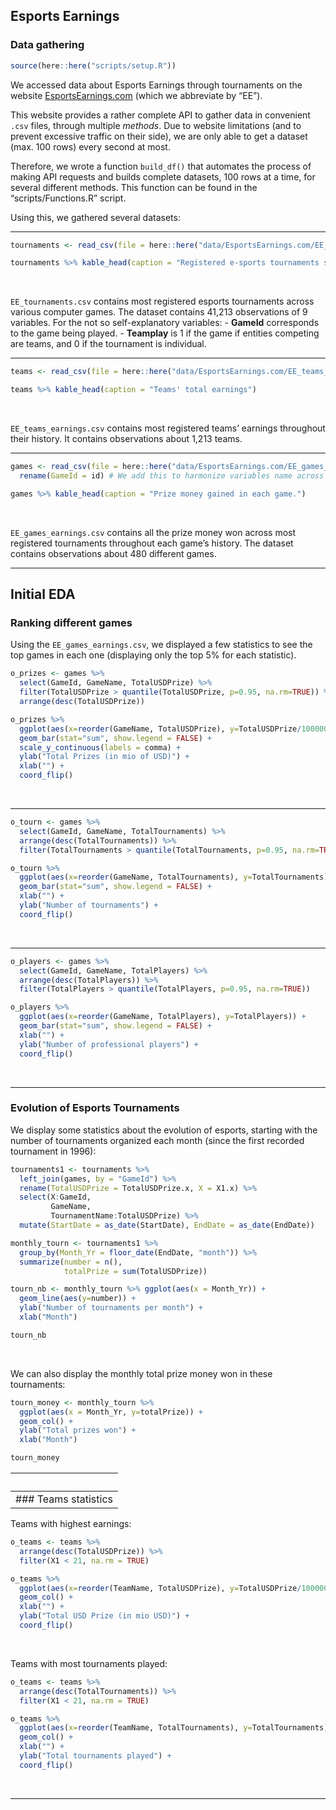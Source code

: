 ## Esports Earnings
### Data gathering

```r
source(here::here("scripts/setup.R"))
```

We accessed data about Esports Earnings through tournaments on the website [EsportsEarnings.com](http://www.esportsearnings.com) (which we abbreviate by "EE").

This website provides a rather complete API to gather data in convenient `.csv` files, through multiple *methods*. Due to website limitations (and to prevent excessive traffic on their side), we are only able to get a dataset (max. 100 rows) every second at most.

Therefore, we wrote a function `build_df()` that automates the process of making API requests and builds complete datasets, 100 rows at a time, for several different methods. This function can be found in the "scripts/Functions.R" script.

Using this, we gathered several datasets:

--------------------


```r
tournaments <- read_csv(file = here::here("data/EsportsEarnings.com/EE_tournaments.csv"))

tournaments %>% kable_head(caption = "Registered e-sports tournaments since 1996")
```

<p>&nbsp;</p>

`EE_tournaments.csv` contains most registered esports tournaments across various computer games. The dataset contains 41,213 observations of 9 variables. For the not so self-explanatory variables:
- **GameId** corresponds to the game being played.
- **Teamplay** is 1 if the game if entities competing are teams, and 0 if the tournament is individual.

--------------------------------

```r
teams <- read_csv(file = here::here("data/EsportsEarnings.com/EE_teams_earnings.csv"))

teams %>% kable_head(caption = "Teams' total earnings")
```

<p>&nbsp;</p>

`EE_teams_earnings.csv` contains most registered teams' earnings throughout their history. It contains observations about 1,213 teams.

--------------------------------

```r
games <- read_csv(file = here::here("data/EsportsEarnings.com/EE_games_earnings.csv")) %>%
  rename(GameId = id) # We add this to harmonize variables name across datasets

games %>% kable_head(caption = "Prize money gained in each game.")
```

<p>&nbsp;</p>

`EE_games_earnings.csv` contains all the prize money won across most registered tournaments throughout each game's history. The dataset contains observations about 480 different games.

---------------------------------

## Initial EDA
### Ranking different games

Using the `EE_games_earnings.csv`, we displayed a few statistics to see the top games in each one (displaying only the top 5% for each statistic).

```r
o_prizes <- games %>%
  select(GameId, GameName, TotalUSDPrize) %>%
  filter(TotalUSDPrize > quantile(TotalUSDPrize, p=0.95, na.rm=TRUE)) %>%
  arrange(desc(TotalUSDPrize))

o_prizes %>%
  ggplot(aes(x=reorder(GameName, TotalUSDPrize), y=TotalUSDPrize/1000000)) +
  geom_bar(stat="sum", show.legend = FALSE) +
  scale_y_continuous(labels = comma) +
  ylab("Total Prizes (in mio of USD)") +
  xlab("") +
  coord_flip()
```

<p>&nbsp;</p>

-----------------------------------------

```r
o_tourn <- games %>%
  select(GameId, GameName, TotalTournaments) %>%
  arrange(desc(TotalTournaments)) %>%
  filter(TotalTournaments > quantile(TotalTournaments, p=0.95, na.rm=TRUE))

o_tourn %>%
  ggplot(aes(x=reorder(GameName, TotalTournaments), y=TotalTournaments)) +
  geom_bar(stat="sum", show.legend = FALSE) +
  xlab("") +
  ylab("Number of tournaments") +
  coord_flip()
```

<p>&nbsp;</p>

-----------------------------------

```r
o_players <- games %>%
  select(GameId, GameName, TotalPlayers) %>%
  arrange(desc(TotalPlayers)) %>%
  filter(TotalPlayers > quantile(TotalPlayers, p=0.95, na.rm=TRUE))

o_players %>%
  ggplot(aes(x=reorder(GameName, TotalPlayers), y=TotalPlayers)) +
  geom_bar(stat="sum", show.legend = FALSE) +
  xlab("") +
  ylab("Number of professional players") +
  coord_flip()
```

<p>&nbsp;</p>
--------------------

### Evolution of Esports Tournaments

We display some statistics about the evolution of esports, starting with the number of tournaments organized each month (since the first recorded tournament in 1996):

```r
tournaments1 <- tournaments %>%
  left_join(games, by = "GameId") %>%
  rename(TotalUSDPrize = TotalUSDPrize.x, X = X1.x) %>%
  select(X:GameId,
         GameName,
         TournamentName:TotalUSDPrize) %>%
  mutate(StartDate = as_date(StartDate), EndDate = as_date(EndDate))

monthly_tourn <- tournaments1 %>%
  group_by(Month_Yr = floor_date(EndDate, "month")) %>%
  summarize(number = n(),
            totalPrize = sum(TotalUSDPrize))

tourn_nb <- monthly_tourn %>% ggplot(aes(x = Month_Yr)) +
  geom_line(aes(y=number)) +
  ylab("Number of tournaments per month") +
  xlab("Month")

tourn_nb
```

<p>&nbsp;</p>

We can also display the monthly total prize money won in these tournaments:

```r
tourn_money <- monthly_tourn %>% 
  ggplot(aes(x = Month_Yr, y=totalPrize)) +
  geom_col() +
  ylab("Total prizes won") +
  xlab("Month")

tourn_money
```

<p>&nbsp;</p>
-------------------
### Teams statistics

Teams with highest earnings:

```r
o_teams <- teams %>%
  arrange(desc(TotalUSDPrize)) %>%
  filter(X1 < 21, na.rm = TRUE)

o_teams %>%
  ggplot(aes(x=reorder(TeamName, TotalUSDPrize), y=TotalUSDPrize/1000000)) +
  geom_col() +
  xlab("") +
  ylab("Total USD Prize (in mio USD)") +
  coord_flip()
```

<p>&nbsp;</p>

Teams with most tournaments played:

```r
o_teams <- teams %>%
  arrange(desc(TotalTournaments)) %>%
  filter(X1 < 21, na.rm = TRUE)

o_teams %>%
  ggplot(aes(x=reorder(TeamName, TotalTournaments), y=TotalTournaments)) +
  geom_col() +
  xlab("") +
  ylab("Total tournaments played") +
  coord_flip()
```

<p>&nbsp;</p>


----------------------